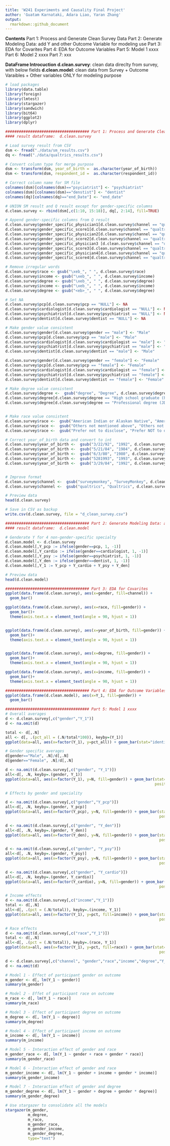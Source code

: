 ```yaml
---
title: 'W241 Experiments and Causality Final Project'
author: 'Guatam Karnataki, Adara Liao, Yaran Zhang' 
output:
  rmarkdown::github_document
---
```


**Contents**
Part 1: Process and Generate Clean Survey Data 
Part 2: Generate Modeling Data: add Y and other Outcome Variable for modeling use
Part 3: EDA for Covarites
Part 4: EDA for Outcome Variables
Part 5: Model 1 xxxx
Part 6: Model 2 xxxx
Part 7: xxx

**DataFrame Introcuction**
**d.clean.survey**: clean data direclty from survey, with below fields
**d.clean.model**: clean data from Survey + Outcome Varaibles + Other variables ONLY for modeling purpose


```r
# load packages 
library(data.table)
library(foreign)
library(lmtest)
library(stargazer)
library(sandwich)
library(bit64)
library(ggplot2)
library(dplyr)
```


```r
##################################### Part 1: Process and Generate Clean Survey Data 
#### result dataframe:  d.clean.survey

# Load survey result from CSV
dsm <- fread("./data/sm_results.csv")
dq <- fread("./data/qualtrics_results.csv")

# Convert column type for merge purpose
dsm <- transform(dsm, year_of_birth =  as.character(year_of_birth))
dsm <- transform(dsm, respondent_id =  as.character(respondent_id))

# Correct column name for SM file
colnames(dsm)[colnames(dsm)=="psyciatrist"] <- "psychiatrist"
colnames(dsm)[colnames(dsm)=="denstist"] <- "dentist"
colnames(dq)[colnames(dq)=="end_Date"] <- "end_date"

# UNION SM result and Q result except for gender-specific columns
d.clean.survey <- rbind(dsm[,c(1:10, 15:18)], dq[, 2:14], fill=TRUE)

# Append gender-specific columns from Q result
d.clean.survey$gender_specific_physician1[d.clean.survey$channel == "qualtrics"] <- "Female"
d.clean.survey$gender_specific_score1[d.clean.survey$channel == "qualtrics"]  <- coalesce(dq$urologist_score1, dq$obgyn_score1)
d.clean.survey$gender_specific_physician2[d.clean.survey$channel == "qualtrics"]  <- "Female"
d.clean.survey$gender_specific_score2[d.clean.survey$channel == "qualtrics"]  <- coalesce(dq$urologist_score2, dq$obgyn_score2)
d.clean.survey$gender_specific_physician3 [d.clean.survey$channel == "qualtrics"] <- "Male"
d.clean.survey$gender_specific_score3[d.clean.survey$channel == "qualtrics"]  <- coalesce(dq$urologist_score3, dq$obgyn_score3)
d.clean.survey$gender_specific_physician4[d.clean.survey$channel == "qualtrics"]  <- "Male"
d.clean.survey$gender_specific_score4[d.clean.survey$channel == "qualtrics"]  <- coalesce(dq$urologist_score4, dq$obgyn_score4)

# Remove irregular words
d.clean.survey$race <- gsub("\xeb_", " ", d.clean.survey$race)
d.clean.survey$income <- gsub("\xeb_", " ", d.clean.survey$income)
d.clean.survey$degree <- gsub("\xeb_", " ", d.clean.survey$degree)
d.clean.survey$income <- gsub("\xeb_", " ", d.clean.survey$income)
d.clean.survey$degree <- gsub("<eb>_", " ", d.clean.survey$degree)

# Set NA
d.clean.survey$pcp[d.clean.survey$pcp == "NULL"] <- NA
d.clean.survey$cardiologist[d.clean.survey$cardiologist == "NULL"] <- NA
d.clean.survey$psychiatrist[d.clean.survey$psychiatrist == "NULL"] <- NA
d.clean.survey$dentist[d.clean.survey$dentist == "NULL"] <- NA

# Make gender value consistent
d.clean.survey$gender[d.clean.survey$gender == "male"] <- "Male"
d.clean.survey$pcp[d.clean.survey$pcp == "male"] <- "Male"
d.clean.survey$cardiologist[d.clean.survey$cardiologist == "male"] <- "Male"
d.clean.survey$psychiatrist[d.clean.survey$psychiatrist == "male"] <- "Male"
d.clean.survey$dentist[d.clean.survey$dentist == "male"] <- "Male"

d.clean.survey$gender[d.clean.survey$gender == "female"] <- "Female"
d.clean.survey$pcp[d.clean.survey$pcp == "female"] <- "Female"
d.clean.survey$cardiologist[d.clean.survey$cardiologist == "female"] <- "Female"
d.clean.survey$psychiatrist[d.clean.survey$psychiatrist == "female"] <- "Female"
d.clean.survey$dentist[d.clean.survey$dentist == "female"] <- "Female"

# Make degree value consistent
d.clean.survey$degree <-  gsub("degree", "Degree", d.clean.survey$degree)
d.clean.survey$degree[d.clean.survey$degree == "High school graduate (high school diploma or equivalent including GED)"] <-  "High School Graduate"
d.clean.survey$degree[d.clean.survey$degree == "Professional degree (JD, MD)"] <-  "Professional Degree (MD, JD etc.)"


# Make race value consistent
d.clean.survey$race <-  gsub("American Indian or Alaskan Native", "American Indian or Alaska Native", d.clean.survey$race)
d.clean.survey$race <-  gsub("Others not mentioned above", "Others not mentioned", d.clean.survey$race)
d.clean.survey$race <-  gsub("Prefer not to disclose", "Prefer NOT to disclose", d.clean.survey$race)

# Correct year_of_birth data and convert to int
d.clean.survey$year_of_birth <-  gsub("3/22/92", "1992", d.clean.survey$year_of_birth)
d.clean.survey$year_of_birth <-  gsub("5/21/84", "1984", d.clean.survey$year_of_birth)
d.clean.survey$year_of_birth <-  gsub("6/3/80", "1980", d.clean.survey$year_of_birth)
d.clean.survey$year_of_birth <-  gsub("5281993", "1993", d.clean.survey$year_of_birth)
d.clean.survey$year_of_birth <-  gsub("3/29/84", "1992", d.clean.survey$year_of_birth)


# Improve format
d.clean.survey$channel <-  gsub("surveymonkey", "SurveyMonkey", d.clean.survey$channel)
d.clean.survey$channel <-  gsub("qualtrics", "Qualtrics", d.clean.survey$channel)

# Preview data
head(d.clean.survey)

# Save in CSV as backup
write.csv(d.clean.survey, file = "d_clean_survey.csv")

```


```r
##################################### Part 2: Generate Modeling Data: add Y and other Outcome Variable for modeling use
#### result dataframe:  d.clean.model

# Genderate Y for 4 non-gender-specific specialty
d.clean.model <- d.clean.survey
d.clean.model[,Y_pcp := ifelse(gender==pcp, 1, -1)]
d.clean.model[,Y_cardio := ifelse(gender==cardiologist, 1, -1)]
d.clean.model[,Y_psy := ifelse(gender==psychiatrist, 1, -1)]
d.clean.model[,Y_den := ifelse(gender==dentist, 1, -1)]
d.clean.model[,Y_1 := Y_pcp + Y_cardio + Y_psy + Y_den]

# Preview data
head(d.clean.model)

```

```r

##################################### Part 3: EDA for Covarites 
ggplot(data.frame(d.clean.survey), aes(x=gender, fill=channel)) +
  geom_bar() 

ggplot(data.frame(d.clean.survey), aes(x=race, fill=gender)) +
  geom_bar()+ 
  theme(axis.text.x = element_text(angle = 90, hjust = 1))


ggplot(data.frame(d.clean.survey), aes(x=year_of_birth, fill=gender)) +
  geom_bar()+ 
  theme(axis.text.x = element_text(angle = 90, hjust = 1))


ggplot(data.frame(d.clean.survey), aes(x=degree, fill=gender)) +
  geom_bar()+ 
  theme(axis.text.x = element_text(angle = 90, hjust = 1))

ggplot(data.frame(d.clean.survey), aes(x=income, fill=gender)) +
  geom_bar()+ 
  theme(axis.text.x = element_text(angle = 90, hjust = 1))


```

```r
##################################### Part 4: EDA for Outcome Variables 
ggplot(data.frame(d.clean.model), aes(x=Y_1, fill=gender)) +
  geom_bar() 

```


```r
##################################### Part 5: Model 1 xxxx
# Overall averages
d <- d.clean.survey[,c("gender","Y_1")]
d <- na.omit(d)

total <- d[,.N]
all <- d[, .(pct_all = (.N/total*100)), keyby=(Y_1)]
ggplot(data=all, aes(x=factor(Y_1), y=pct_all)) + geom_bar(stat="identity")

# Gender specific averages
d[gender=="Male", .N]/d[,.N]
d[gender=="Female", .N]/d[,.N]

d <- na.omit(d.clean.survey[,c("gender", "Y_1")])
all<-d[, .N, keyby=.(gender, Y_1)]
ggplot(data=all, aes(x=factor(Y_1), y=N, fill=gender)) + geom_bar(stat="identity", 
                                                                  position=position_dodge())
```
```r
# Effects by gender and speciality

d <- na.omit(d.clean.survey[,c("gender","Y_pcp")])
all<-d[, .N, keyby=.(gender, Y_pcp)]
ggplot(data=all, aes(x=factor(Y_pcp), y=N, fill=gender)) + geom_bar(stat="identity",
                                                                    position=position_dodge())

d <- na.omit(d.clean.survey[,c("gender", "Y_den")])
all<-d[, .N, keyby=.(gender, Y_den)]
ggplot(data=all, aes(x=factor(Y_den), y=N, fill=gender)) + geom_bar(stat="identity",
                                                                    position=position_dodge())

d <- na.omit(d.clean.survey[,c("gender", "Y_psy")])
all<-d[, .N, keyby=.(gender, Y_psy)]
ggplot(data=all, aes(x=factor(Y_psy), y=N, fill=gender)) + geom_bar(stat="identity",
                                                                    position=position_dodge())

d <- na.omit(d.clean.survey[,c("gender", "Y_cardio")])
all<-d[, .N, keyby=.(gender, Y_cardio)]
ggplot(data=all, aes(x=factor(Y_cardio), y=N, fill=gender)) + geom_bar(stat="identity",
                                                                    position=position_dodge())


```
```r
# Income effects
d <- na.omit(d.clean.survey[,c("income","Y_1")])
total <- d[,.N]
all<-d[, .(pct = (.N/total)), keyby=.(income, Y_1)]
ggplot(data=all, aes(x=factor(Y_1), y=pct, fill=income)) + geom_bar(stat="identity",
                                                                    position=position_dodge())

```
```r
# Race effects
d <- na.omit(d.clean.survey[,c("race","Y_1")])
total <- d[,.N]
all<-d[, .(pct = (.N/total)), keyby=.(race, Y_1)]
ggplot(data=all, aes(x=factor(Y_1), y=pct, fill=race)) + geom_bar(stat="identity",
                                                                    position=position_dodge())
```

```r
d <- d.clean.survey[,c("channel", "gender","race","income","degree","Y_1")]
d <- na.omit(d)
```

```r
# Model 1 - Effect of participant gender on outcome
m_gender <- d[, lm(Y_1 ~ gender)]
summary(m_gender)
```

```r
# Model 2 - Effet of participant race on outcome
m_race <- d[, lm(Y_1 ~ race)]
summary(m_race)
```

```r
# Model 3 - Effect of participant degree on outcome
m_degree <- d[, lm(Y_1 ~ degree)]
summary(m_degree)
```

```r
# Model 4 - Effect of participant income on outcome
m_income <- d[, lm(Y_1 ~ income)]
summary(m_income)
```

```r
# Model 5 - Interaction effect of gender and race
m_gender_race <- d[, lm(Y_1 ~ gender + race + gender * race)]
summary(m_gender_race)
```
```r
# Model 6 - Interaction effect of gender and race
m_gender_income <- d[, lm(Y_1 ~ gender + income + gender * income)]
summary(m_gender_income)
```
```r
# Model 7 - Interaction effect of gender and degree
m_gender_degree <- d[, lm(Y_1 ~ gender + degree + gender * degree)]
summary(m_gender_degree)
```

```r
# Use stargazer to consolidate all the models
stargazer(m_gender, 
          m_degree, 
          m_race,
          m_gender_race,
          m_gender_income,
          m_gender_degree,
          type="text")


```